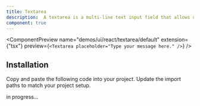 ```yaml
---
title: Textarea
description:  A textarea is a multi-line text input field that allows users to enter longer text.
component: true
---
```


<ComponentPreview
  name="demos/ui/react/textarea/default"
  extension={"tsx"}
  preview={`<Textarea placeholder="Type your message here." />`}
/>

## Installation

<Steps>
  <Step>Copy and paste the following code into your project.</Step>
  <ComponentSource  name={["ui/react/textarea"]} extension={["tsx"]} />
  <Step>Update the import paths to match your project setup.</Step>

</Steps>

in progress...
